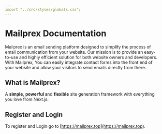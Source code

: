 ```yaml
---
import "../src/styles/globals.css";
---
```

# Mailprex Documentation
 
 Mailprex is an email sending platform designed to simplify the process
          of email communication from your website. Our mission is to provide an
          easy-to-use and highly efficient solution for both website owners and
          developers. With Mailprex, You can easily integrate contact forms into
          the front end of your website and allow your visitors to send emails
          directly from there.

## What is Mailprex?

A **simple**, **powerful** and **flexible** site generation framework with everything you love from Next.js.

## Register and Login

To register and Login go to [https://mailprex.top](https://mailprex.top).
